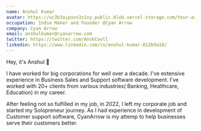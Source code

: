 ```yaml
---
name: Anshul Kumar
avatar: https://uc3b3aipuvs3z1xy.public.blob.vercel-storage.com/tour-assets/MyNewImg-c1zGLVTUvyN3NOyzZMIhWqZgXe5TFO.jpeg
occupation: Indie Maker and Founder @Cyan Arrow
company: Cyan Arrow
email: anshulkumar@cyanarrow.com
twitter: https://twitter.com/AnshCooll
linkedin: https://www.linkedin.com/in/anshul-kumar-812b9a18/
---
```


Hey, it's Anshul 👋

I have worked for big corporations for well over a decade. I've extensive experience in Business Sales and Support software development. I've worked with 20+ clients from various industries( Banking, Healthcare, Education) in my career.

After feeling not so fulfilled in my job, in 2022, I left my corporate job and started my Solopreneur journey. As I had experience in development of Customer support software, CyanArrow is my attemp to help businesses serve their customers better.
